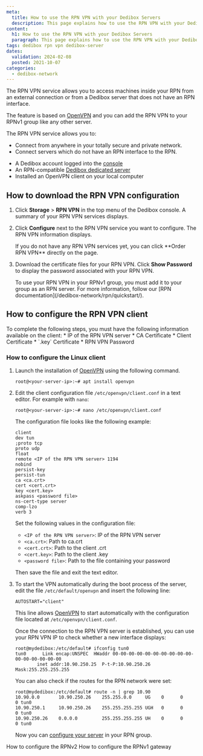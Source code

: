 ```yaml
---
meta:
  title: How to use the RPN VPN with your Dedibox Servers
  description: This page explains how to use the RPN VPN with your Dedibox Servers
content:
  h1: How to use the RPN VPN with your Dedibox Servers
  paragraph: This page explains how to use the RPN VPN with your Dedibox Servers
tags: dedibox rpn vpn dedibox-server 
dates:
  validation: 2024-02-08
  posted: 2021-10-07
categories:
  - dedibox-network
---
```


The RPN VPN service allows you to access machines inside your RPN from an external connection or from a Dedibox server that does not have an RPN interface.

The feature is based on [OpenVPN](/tutorials/install-openvpn/) and you can add the RPN VPN to your RPNv1 group like any other server.

The RPN VPN service allows you to:

* Connect from anywhere in your totally secure and private network.
* Connect servers which do not have an RPN interface to the RPN.

<Macro id="requirements" />

- A Dedibox account logged into the [console](https://console.online.net)
- An RPN-compatible [Dedibox dedicated server](https://www.scaleway.com/en/dedibox)
- Installed an OpenVPN client on your local computer

## How to download the RPN VPN configuration

1. Click **Storage** > **RPN VPN** in the top menu of the Dedibox console. A summary of your RPN VPN services displays.
    <Lightbox src="scaleway-rpn-vpn-01.webp" alt="" />
2. Click **Configure** next to the RPN VPN service you want to configure. The RPN VPN information displays.
    <Lightbox src="scaleway-rpn-vpn-02.webp" alt="" />

    <Message type="tip">
      If you do not have any RPN VPN services yet, you can click **Order RPN VPN** directly on the page.
    </Message>
3. Download the certificate files for your RPN VPN. Click **Show Password** to display the password associated with your RPN VPN.
    <Lightbox src="scaleway-rpn-vpn-03.webp" alt="" />

    <Message type="note">
      To use your RPN VPN in your RPNv1 group, you must add it to your group as an RPN server. For more information, follow our [RPN documentation](/dedibox-network/rpn/quickstart/).
    </Message>

## How to configure the RPN VPN client

<Message type="requirement">
  To complete the following steps, you must have the following information available on the client:
    * IP of the RPN VPN server
    * CA Certificate
    * Client Certificate
    * `.key` Certificate
    * RPN VPN Password
</Message>

### How to configure the Linux client

1.  Launch the installation of [OpenVPN](/tutorials/install-openvpn/) using the following command.
    ```
    root@<your-server-ip>:~# apt install openvpn
    ```
2. Edit the client configuration file `/etc/openvpn/client.conf` in a text editor. For example with `nano`:
    ```
    root@<your-server-ip>:~# nano /etc/openvpn/client.conf
    ```
    The configuration file looks like the following example:
    ```
    client
    dev tun
    ;proto tcp
    proto udp
    float
    remote <IP of the RPN VPN server> 1194
    nobind
    persist-key
    persist-tun
    ca <ca.crt>
    cert <cert.crt>
    key <cert.key>
    askpass <password file>
    ns-cert-type server
    comp-lzo
    verb 3
    ```
    Set the following values in the configuration file:
    * `<IP of the RPN VPN server>`: IP of the RPN VPN server
    * `<ca.crt>`: Path to ca.crt
    * `<cert.crt>`: Path to the client .crt
    * `<cert.key>`: Path to the client .key
    * `<password file>`: Path to the file containing your password

    Then save the file and exit the text editor.
3. To start the VPN automatically during the boot process of the server, edit the file `/etc/default/openvpn` and insert the following line:
    ```
    AUTOSTART="client"
    ```

    This line allows [OpenVPN](/tutorials/install-openvpn/) to start automatically with the configuration file located at `/etc/openvpn/client.conf`. 

    Once the connection to the RPN VPN server is established, you can use your RPN VPN IP to check whether a new interface displays:

    ```
    root@mydedibox:/etc/default# ifconfig tun0
    tun0      Link encap:UNSPEC  HWaddr 00-00-00-00-00-00-00-00-00-00-00-00-00-00-00-00
            inet addr:10.90.250.25  P-t-P:10.90.250.26  Mask:255.255.255.255
    ```

    You can also check if the routes for the RPN network were set:

    ```
    root@mydedibox:/etc/default# route -n | grep 10.90
    10.90.0.0       10.90.250.26    255.255.0.0     UG    0      0        0 tun0
    10.90.250.1     10.90.250.26    255.255.255.255 UGH   0      0        0 tun0
    10.90.250.26    0.0.0.0         255.255.255.255 UH    0      0        0 tun0
    ```

    Now you can [configure your server](/dedibox-network/rpn/quickstart/) in your RPN group.


<Navigation title="See also">
  <PreviousButton to="/dedibox-network/rpn/how-to/configure-rpnv2/">How to configure the RPNv2</PreviousButton>
  <NextButton to="/dedibox-network/rpn/how-to/configure-rpnv1-gateway/">How to configure the RPNv1 gateway</NextButton>
</Navigation>
